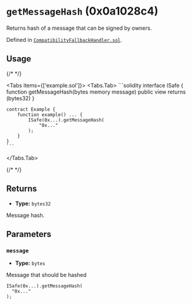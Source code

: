 


<LegacyCallout />

# `getMessageHash` (0x0a1028c4)



Returns hash of a message that can be signed by owners.




Defined in [`CompatibilityFallbackHandler.sol`](https://github.com/safe-global/safe-smart-account/tree/v1.3.0/contracts/handler/CompatibilityFallbackHandler.sol#L43).


## Usage

{/* <!-- vale off --> */}

<Tabs items={['example.sol']}>
  <Tabs.Tab>
    ```solidity
    interface ISafe {
        function getMessageHash(bytes memory message) public view returns (bytes32)
    }

    contract Example {
        function example() ... {
            ISafe(0x...).getMessageHash(
                "0x..."
            );
        }
    }
    ```
  </Tabs.Tab>
</Tabs>

{/* <!-- vale on --> */}

## Returns



  - **Type:** `bytes32`

  Message hash.




## Parameters

### `message`

  - **Type:** `bytes`

  Message that should be hashed

  ```solidity focus=2
  ISafe(0x...).getMessageHash(
    "0x..."
  );
  ```





